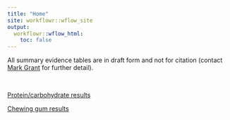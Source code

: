 ```yaml
---
title: "Home"
site: workflowr::wflow_site
output:
  workflowr::wflow_html:
    toc: false
---
```


All summary evidence tables are in draft form and not for citation (contact <a href="mailto:mgrantmd@gmail.com">Mark Grant</a> for further detail).

<br>

[Protein/carbohydrate results](protein_combined_120820.html)

[Chewing gum results](ChewingGum_121620.html)
